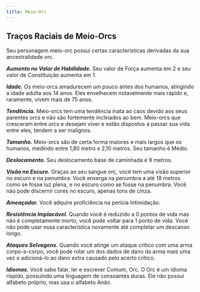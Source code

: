 ```yaml
---
title: Meio-Orc
---
```


## Traços Raciais de Meio-Orcs

Seu personagem meio-orc possui certas características derivadas da sua ancestralidade orc.

**_Aumento no Valor de Habilidade._** Seu valor de Força aumenta em 2 e seu valor de Constituição aumenta em 1.

**_Idade._** Os meio-orcs amadurecem um pouco antes dos humanos, atingindo a idade adulta aos 14 anos. Eles envelhecem notavelmente mais rápido e, raramente, vivem mais de 75 anos.

**_Tendência._** Meio-orcs tem uma tendência inata ao caos devido aos seus parentes orcs e não são fortemente inclinados ao bem. Meio-orcs que cresceram entre orcs e desejam viver e estão dispostos a passar sua vida entre eles, tendem a ser malignos.

**_Tamanho._** Meio-orcs são de certa forma maiores e mais largos que os humanos, medindo entre 1,80 metro e 2,10 metros. Seu tamanho é Médio.

**_Deslocamento._** Seu deslocamento base de caminhada é 9 metros.

**_Visão no Escuro._** Graças ao seu sangue orc, você tem uma visão superior no escuro e na penumbra. Você enxerga na penumbra a até 18 metros como se fosse luz plena, e no escuro como se fosse na penumbra. Você não pode discernir cores no escuro, apenas tons de cinza.

**_Ameaçador._** Você adquire proficiência na perícia Intimidação.

**_Resistência Implacável._** Quando você é reduzido a 0 pontos de vida mas não é completamente morto, você pode voltar para 1 ponto de vida. Você não pode usar essa característica novamente até completar um descanso longo.

**_Ataques Selvagens._** Quando você atinge um ataque crítico com uma arma corpo-a-corpo, você pode rolar um dos dados de dano da arma mais uma vez e adicioná-lo ao dano extra causado pelo acerto crítico.

**_Idiomas._** Você sabe falar, ler e escrever Comum, Orc. O Orc é um idioma ríspido, possuindo uma linguagem de consoantes duras. Ele não possui alfabeto próprio, mas usa o alfabeto Anão.
